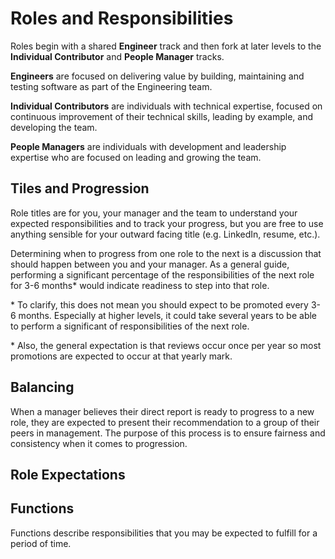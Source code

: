 
# Roles and Responsibilities

Roles begin with a shared **Engineer** track and then fork at later levels to the **Individual Contributor** and **People Manager** tracks.

**Engineers** are focused on delivering value by building, maintaining and testing software as part of the Engineering team.

**Individual Contributors** are individuals with technical expertise, focused on continuous improvement of their technical skills, leading by example, and developing the team.

**People Managers** are individuals with development and leadership expertise who are focused on leading and growing the team.

<RolesDiagram />

## Tiles and Progression
Role titles are for you, your manager and the team to understand your expected responsibilities and to track your progress, but you are free to use anything sensible for your outward facing title (e.g. LinkedIn, resume, etc.).

Determining when to progress from one role to the next is a discussion that should happen between you and your manager. As a general guide, performing a significant percentage of the responsibilities of the next role for 3-6 months* would indicate readiness to step into that role.

\* To clarify, this does not mean you should expect to be promoted every 3-6 months.  Especially at higher levels, it could take several years to be able to perform a significant of responsibilities of the next role.

\* Also, the general expectation is that reviews occur once per year so most promotions are expected to occur at that yearly mark.

## Balancing
When a manager believes their direct report is ready to progress to a new role, they are expected to present their recommendation to a group of their peers in management. The purpose of this process is to ensure fairness and consistency when it comes to progression.

## Role Expectations
<RoleList />

## Functions
Functions describe responsibilities that you may be expected to fulfill for a period of time.
<FunctionList />
